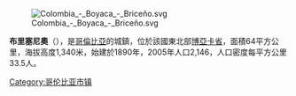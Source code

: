 [[Image:Colombia_-_Boyaca_-_Briceño.svg|right]]

{{coord|5.7|N|73.9333|W|source:kolossus-itwiki|display=title}}

'''布里塞尼奧'''（{{lang-es|Briceño}}），是[[哥倫比亞|哥倫比亞]]的城鎮，位於該國東北部[[博亞卡省|博亞卡省]]，面積64平方公里，海拔高度1,340米，始建於1890年，2005年人口2,146，人口密度每平方公里33.5人。

{{Colombia-geo-stub}}
[[Category:哥伦比亚市镇|Category:哥伦比亚市镇]]